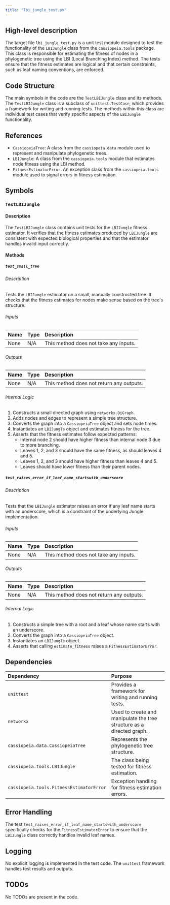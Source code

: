 ```yaml
---
title: "lbi_jungle_test.py"
---
```


## High-level description

The target file `lbi_jungle_test.py` is a unit test module designed to test the functionality of the `LBIJungle` class from the `cassiopeia.tools` package. This class is responsible for estimating the fitness of nodes in a phylogenetic tree using the LBI (Local Branching Index) method. The tests ensure that the fitness estimates are logical and that certain constraints, such as leaf naming conventions, are enforced.

## Code Structure

The main symbols in the code are the `TestLBIJungle` class and its methods. The `TestLBIJungle` class is a subclass of `unittest.TestCase`, which provides a framework for writing and running tests. The methods within this class are individual test cases that verify specific aspects of the `LBIJungle` functionality.

## References

- `CassiopeiaTree`: A class from the `cassiopeia.data` module used to represent and manipulate phylogenetic trees.
- `LBIJungle`: A class from the `cassiopeia.tools` module that estimates node fitness using the LBI method.
- `FitnessEstimatorError`: An exception class from the `cassiopeia.tools` module used to signal errors in fitness estimation.

## Symbols

### `TestLBIJungle`
#### Description
The `TestLBIJungle` class contains unit tests for the `LBIJungle` fitness estimator. It verifies that the fitness estimates produced by `LBIJungle` are consistent with expected biological properties and that the estimator handles invalid input correctly.

#### Methods

##### `test_small_tree`
###### Description
Tests the `LBIJungle` estimator on a small, manually constructed tree. It checks that the fitness estimates for nodes make sense based on the tree's structure.

###### Inputs
| Name | Type | Description |
|:-----|:-----|:------------|
| None | N/A  | This method does not take any inputs. |

###### Outputs
| Name | Type | Description |
|:-----|:-----|:------------|
| None | N/A  | This method does not return any outputs. |

###### Internal Logic
1. Constructs a small directed graph using `networkx.DiGraph`.
2. Adds nodes and edges to represent a simple tree structure.
3. Converts the graph into a `CassiopeiaTree` object and sets node times.
4. Instantiates an `LBIJungle` object and estimates fitness for the tree.
5. Asserts that the fitness estimates follow expected patterns:
   - Internal node 2 should have higher fitness than internal node 3 due to more branching.
   - Leaves 1, 2, and 3 should have the same fitness, as should leaves 4 and 5.
   - Leaves 1, 2, and 3 should have higher fitness than leaves 4 and 5.
   - Leaves should have lower fitness than their parent nodes.

##### `test_raises_error_if_leaf_name_startswith_underscore`
###### Description
Tests that the `LBIJungle` estimator raises an error if any leaf name starts with an underscore, which is a constraint of the underlying Jungle implementation.

###### Inputs
| Name | Type | Description |
|:-----|:-----|:------------|
| None | N/A  | This method does not take any inputs. |

###### Outputs
| Name | Type | Description |
|:-----|:-----|:------------|
| None | N/A  | This method does not return any outputs. |

###### Internal Logic
1. Constructs a simple tree with a root and a leaf whose name starts with an underscore.
2. Converts the graph into a `CassiopeiaTree` object.
3. Instantiates an `LBIJungle` object.
4. Asserts that calling `estimate_fitness` raises a `FitnessEstimatorError`.

## Dependencies

| Dependency | Purpose |
|:-----------|:--------|
| `unittest` | Provides a framework for writing and running tests. |
| `networkx` | Used to create and manipulate the tree structure as a directed graph. |
| `cassiopeia.data.CassiopeiaTree` | Represents the phylogenetic tree structure. |
| `cassiopeia.tools.LBIJungle` | The class being tested for fitness estimation. |
| `cassiopeia.tools.FitnessEstimatorError` | Exception handling for fitness estimation errors. |

## Error Handling

The test `test_raises_error_if_leaf_name_startswith_underscore` specifically checks for the `FitnessEstimatorError` to ensure that the `LBIJungle` class correctly handles invalid leaf names.

## Logging

No explicit logging is implemented in the test code. The `unittest` framework handles test results and outputs.

## TODOs

No TODOs are present in the code.
